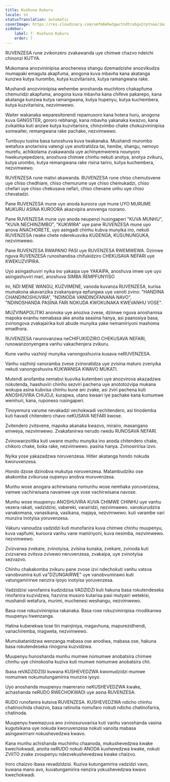 ```yaml
---
title: Kushuva Kukuru
locale: sn
statusTranslation: automatic
coverImage: https://res.cloudinary.com/xmfm6mhw3gwctndtcubgx2rptnae/image/upload/v1740337243/small_cover_educacion_fundamental_a051170f1c.webp
sidebar:
    label: 7. Kushuva Kukuru
    order: 7
---
```

RUVENZESA rune zvikonzero zvakawanda uye chimwe chazvo ndeichi chinonzi KUTYA.

Mukomana anozvininipisa anochenesa shangu dzemadzishe anozvikudza mumapaki emaguta akapfuma, anogona kuva mbavha kana akatanga kunzwa kutya hurombo, kutya kuzvitarisira, kutya ramangwana rake.

Mushandi anozvininipisa wehembe anoshanda muchitoro chakapfuma chemuridzi akapfuma, anogona kuva mbavha kana chifeve pakarepo, kana akatanga kunzwa kutya ramangwana, kutya hupenyu, kutya kuchembera, kutya kuzvitarisira, nezvimwewo.

Waiter wakanaka weparesitorendi repamusoro kana hotera huru, anogona kuva GANGSTER, gororo rebhangi, kana mbavha yakanaka kwazvo, kana zvikaitika kuti anzwe kutya kuzvitarisira, chinzvimbo chake chokuzvininipisa somwaiter, remangwana rake pachake, nezvimwewo.

Tumbuyu tusina basa tunoshuva kuva twakanaka. Mushandi murombo wetafura anotarisira vatengi uye anotiratidza tai, hembe, shangu, nemoyo murefu, achikotama zvakawanda uye achinyemwerera nounyoro hwekunyepedzera, anoshuva chimwe chinhu nekuti anotya, anotya zvikuru, kutya urombo, kutya remangwana rake risina tariro, kutya kuchembera, nezvimwewo.

RUVENZESA rune mativi akawanda. RUVENZESA rune chiso chemutsvene uye chiso chedhiare, chiso chemurume uye chiso chemukadzi, chiso chefari uye chiso chekusava nefari, chiso chevane unhu uye chiso chevatadzi.

Pane RUVENZESA mune uyo anoda kuroora uye mune UYO MURUME MUKURU ASINA KUROORA akazvipira anovenga roorano.

Pane RUVENZESA mune uyo anoda neupenzi husingaperi "KUVA MUNHU", "KUVA NECHINZIMBO", "KUKWIRA" uye pane RUVENZESA mune uyo anova ANACHORETE, uyo asingadi chinhu kubva munyika ino, nekuti RUVENZESA rwake chete nderekusvika KUDENGA, KUSUNUNGUKA, nezvimwewo.

Pane RUVENZESA RWAPANO PASI uye RUVENZESA RWEMWEWA. Dzimwe nguva RUVENZESA runoshandisa chifukidziro CHEKUSAVA NEFARI uye KWEKUZVIPIRA.

Uyo asingashuviri nyika ino yakaipa uye YAKAIPA, anoshuva imwe uye uyo asingashuviri mari, anoshuva SIMBA REMPFUNYISO

Ini, NDI MENE WANGU, KUZVIMENE, vanoda kuvanza RUVENZESA, kurisa mumakona akavanzika zvakanyanya epfungwa uye vanoti zvino: "HANDINA CHANDINOSHUVIRA", "NDINODA VANDINOFANANA NAVO", "NDINOSHANDA PASINA FARI NOKUDA KWOKUNAKA KWEVANHU VOSE".

MUZVINAPOLITIKI anonoka uye anoziva zvese, dzimwe nguva anoshamisa mapoka evanhu nemabasa ake anoita seasina hanya, asi paanosiya basa, zvinongova zvakajairika kuti abude munyika yake nemamiriyoni mashoma emadhora.

RUVENZESA rwunovanzwa neCHIFUKIDZIRO CHEKUSAVA NEFARI, runowanzonyengera vanhu vakachenjera zvikuru.

Kune vanhu vazhinji munyika vanongoshuvira kusava neRUVENZESA.

Vanhu vazhinji vanoramba zvese zvinoratidza uye zvisina maturo zvenyika nekuti vanongoshuvira KUKWANISA KWAVO MUKATI.

Mutendi anofamba nemabvi kusvika kutemberi uye anozvirova akazadzwa nokutenda, haashuviri chinhu sezviri pachena uye anototozvipa mukana wokupa asina kubvisa chinhu kune ani zvake, asi zviri pachena kuti ANOSHUVIRA CHIJOJI, kurapwa, utano kwaari iye pachake kana kumumwe wemhuri, kana, ruponeso rusingaperi.

Tinoyemura varume nevakadzi vechokwadi vechitendero, asi tinodemba kuti havadi chitendero chavo neKUSAVA NEFARI kwose.

Zvitendero zvitsvene, mapoka akanaka kwazvo, mirairo, masangano emweya, nezvimwewo. Zvakafanirwa nerudo rwedu RUNOSAVA NEFARI.

Zvinowanzoitika kuti uwane munhu munyika ino anoda chitendero chake, chikoro chake, boka rake, nezvimwewo. pasina hanya. Zvinosiririsa izvo.

Nyika yose yakazadzwa noruvenzesa. Hitler akatanga hondo nokuda kworuvenzesa.

Hondo dzose dzinobva mukutya noruvenzesa. Matambudziko ose akakomba zvikurusa oupenyu anobva muruvenzesa.

Munhu wose anogara achirwisana nomunhu wose nemhaka yoruvenzesa, vamwe vachirwisana navamwe uye vose vachirwisana navose.

Munhu wose muupenyu ANOSHUVIRA KUVA CHIMWE CHINHU uye vanhu vezera rakati, vadzidzisi, vabereki, varairidzi, nezvimwewo. vanokurudzira vanakomana, vanasikana, vasikana, majaya, nezvimwewo. kuti varambe vari munzira inotyisa yoruvenzesa.

Vakuru vanoudza vadzidzi kuti munofanira kuva chimwe chinhu muupenyu, kuva vapfumi, kuroora vanhu vane mamiriyoni, kuva nesimba, nezvimwewo. nezvimwewo.

Zvizvarwa zvekare, zvinotyisa, zvisina kunaka, zvekare, zvinoda kuti zvizvarwa zvitsva zvivewo neruvenzesa, zvakaipa, uye zvinotyisa sezvazvo.

Chinhu chakakomba zvikuru pane zvose izvi ndechokuti vanhu vatsva vanobvumira kuti va"DZUNGAIRWE" uye vanobvumirawo kuti vatungamirirwe nenzira iyoyo inotyisa yoruvenzesa.

Vadzidzisi vanofanira kudzidzisa VADZIDZI kuti hakuna basa rokutendeseka rinofanira kuzvidzwa, hazvina musoro kutarisa pasi mutyairi wetekisi, mushandi wetafura, murimi, muchenesi weshangu, nezvimwewo.

Basa rose rokuzvininipisa rakanaka. Basa rose rokuzvininipisa rinodikanwa muupenyu hwenzanga.

Hatina kuberekwa tose tiri mainjiniya, magavhuna, mapurezidhendi, vanachiremba, magweta, nezvimwewo.

Mumubatanidzwa wenzanga mabasa ose anodiwa, mabasa ose, hakuna basa rokutendeseka rinogona kuzvidzwa.

Muupenyu hunoshanda munhu mumwe nomumwe anobatsira chimwe chinhu uye chinokosha kuziva kuti mumwe nomumwe anobatsira chii.

Ibasa reVADZIDZISI kuwana KUSHEVEDZWA kwomudzidzi mumwe nomumwe nokumutungamirira munzira iyoyo.

Uyo anoshanda muupenyu maererano neKUSHEVEDZWA kwake, achashanda neRUDO RWECHOKWADI uye asina RUVENZESA.

RUDO runofanira kutsiva RUVENZESA. KUSHEVEDZWA ndicho chinhu chatinochida chaizvo, basa ratinoita nomufaro nokuti ndicho chatinofarira, chatinoda.

Muupenyu hwemazuva ano zvinosuruvarisa kuti vanhu vanoshanda vasina kugutsikana uye nokuda kworuvenzesa nokuti vanoita mabasa asingawirirani nokushevedzwa kwavo.

Kana munhu achishanda muchinhu chaanoda, mukushevedzwa kwake kwechokwadi, anoita neRUDO nokuti ANODA kushevedzwa kwake, nokuti ZVIITO zvake zvoupenyu ndezvekushevedzwa kwake chaizvo.

Iroro chaizvo ibasa revadzidzisi. Kuziva kutungamirira vadzidzi vavo, kuwana mano avo, kuvatungamirira nenzira yokushevedzwa kwavo kwechokwadi.

